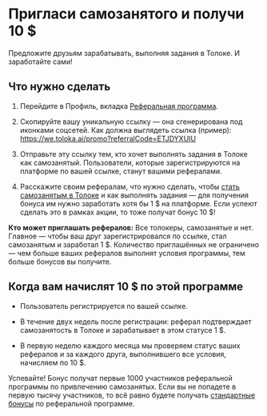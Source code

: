 # Пригласи самозанятого и получи 10 $

Предложите друзьям зарабатывать, выполняя задания в Толоке. И заработайте сами! 

## Что нужно сделать

1. Перейдите в Профиль, вкладка [Реферальная программа](https://we.toloka.ai/profile/referral).

1. Скопируйте вашу уникальную ссылку — она сгенерирована под иконками соцсетей. Как должна выглядеть ссылка (пример): https://we.toloka.ai/promo?referralCode=ETJDYXUIU 

1. Отправьте эту ссылку тем, кто хочет выполнять задания в Толоке как самозанятый. Пользователи, которые зарегистрируются на платформе по вашей ссылке, станут вашими рефералами.  

1. Расскажите своим рефералам, что нужно сделать, чтобы [стать самозанятым в Толоке](https://join.toloka.ai/ru/docs/web/self-employed/about/) и как выполнять задания — для получения бонуса им нужно заработать хотя бы 1 $ на платформе. Если успеют сделать это в рамках акции, то тоже получат бонус 10 $!  

**Кто может приглашать рефералов:** Все толокеры, самозанятые и нет. Главное — чтобы ваш друг зарегистрировался по ссылке, стал самозанятым и заработал 1 $. Количество приглашённых не ограничено — чем больше ваших рефералов выполнят условия программы, тем больше бонусов вы получите.  

## Когда вам начислят 10 $ по этой программе

- Пользователь регистрируется по вашей ссылке.

- В течение двух недель после регистрации: реферал подтверждает самозанятость в Толоке и зарабатывает в этом статусе 1 $. 

- В первую неделю каждого месяца мы проверяем статус ваших рефералов и за каждого друга, выполнившего все условия, начисляем по 10 $. 

Успевайте! Бонус получат первые 1000 участников реферальной программы по привлечению самозанятых. Если вы не попадете в первую тысячу участников, то всё равно будете получать [стандартные бонусы](https://join.toloka.ai/ru/docs/web/referal/?lang=ru) по реферальной программе.  


